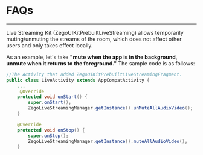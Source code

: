 # FAQs

- - -

<Accordion title="1. How to temporarily muting/unmuting the streams of the room?" defaultOpen="false">
Live Streaming Kit (ZegoUIKitPrebuiltLiveStreaming) allows temporarily muting/unmuting the streams of the room, which does not affect other users and only takes effect locally.

As an example, let's take **"mute when the app is in the background, unmute when it returns to the foreground."** The sample code is as follows:

```java
//The Activity that added ZegoUIKitPrebuiltLiveStreamingFragment.
public class LiveActivity extends AppCompatActivity {
    ...
     @Override
    protected void onStart() {
        super.onStart();
        ZegoLiveStreamingManager.getInstance().unMuteAllAudioVideo();
    }

    @Override
    protected void onStop() {
        super.onStop();
        ZegoLiveStreamingManager.getInstance().muteAllAudioVideo();
    }

```
</Accordion>

